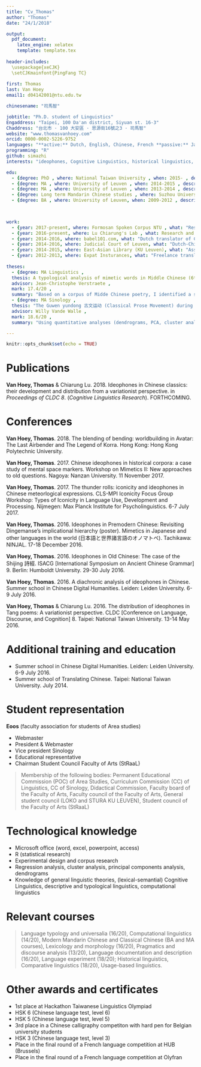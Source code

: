 ```yaml
---
title: "Cv_Thomas"
author: "Thomas"
date: "24/1/2018"

output:
  pdf_document:
    latex_engine: xelatex
    template: template.tex
    
header-includes: 
  \usepackage{xeCJK} 
  \setCJKmainfont{PingFang TC}   
    
first: Thomas
last: Van Hoey
email1: d04142001@ntu.edu.tw

chinesename: "司馬智"

jobtitle: "Ph.D. student of Linguistics"
Engaddress: "Taipei, 100 Da'an district, Siyuan st. 16-3"
Chaddress: "台北市 · 100 大安區 · 思源街16號之3 · 司馬智"
website: "www.thomasvanhoey.com"
orcid: 0000-0002-5226-9752
languages: "**active:** Dutch, English, Chinese, French **passive:** Japanese, German **notions:** Bunun" 
programming: "R"
github: simazhi
interests: "ideophones, Cognitive Linguistics, historical linguistics, Chinese, Cognitive Semantics"

edu:
  - {degree: PhD , where: National Taiwan University , when: 2015- , description_1: "student in Linguistics" , beurs: "Research Fellowship for Outstanding International Doctoral Students" }
  - {degree: MA , where: University of Leuven , when: 2014-2015 , description_1: "in Linguistics, magna cum laude", thesis: "Thesis: *A typological analysis of mimetic words in Middle Chinese (6th-12th cent.)*"}
  - {degree: MA , where: University of Leuven , when: 2013-2014 , description_1: "in Sinology, magna cum laude", thesis: "Thesis: *The Guwen yundong 古文运动 (Classical Prose Movement) during Tang and Song: Ideological as well as Stylistic Innovation?*"}
  - {degree: Long term Mandarin Chinese studies , where: Suzhou University , when: 2012-2013 , beurs: "scholarship from the Hanban"}
  - {degree: BA , where: University of Leuven, when: 2009-2012 , description_1: "in Sinology, cum laude"}
  


work:
  - {year: 2017-present, where: Formosan Spoken Corpus NTU , what: "Research Assistant: Fieldwork"}
  - {year: 2016-present, where: Lu Chiarung's Lab , what: Research and Teaching Assistant}
  - {year: 2014-2016, where: babel101.com, what: "Dutch translator of Chinese short stories"}
  - {year: 2014-2016, where: Judicial Court of Leuven, what: "Dutch-Chinese translator and interpreter"}
  - {year: 2014-2015, where: East-Asian Library (KU Leuven), what: "Assistant"}
  - {year: 2012-2013, where: Expat Insturances, what: "Freelance translator Dutch-Chinese"}
  
theses:
  - {degree: MA Linguistics , 
  thesis: A typological analysis of mimetic words in Middle Chinese (6th-12th cent.) , 
  advisor: Jean-Christophe Verstraete , 
  mark: 17.4/20 , 
  summary: "Based on a corpus of Midde Chinese poetry, I identified a set of mimetic words in Middle Chinese. I worked on an analysis of their morphological, phonological, syntactical and semantical properties, against a typological background."}
  - {degree: MA Sinology ,
  thesis: "The Guwen yundong 古文运动 (Classical Prose Movement) during Tang and Song: Ideological as well as Stylistic Innovation?" ,
  advisor: Willy Vande Walle , 
  mark: 18.6/20 , 
  summary: "Using quantitative analyses (dendrograms, PCA, cluster analysis), I verified which authors were stylistically part of the Classical Prose Movement. This movement promoted an older style (used some four centuries or more earlier), condemning the formal style of the contemporary popular parallel prose. Unlike theoretical research hitherto suggested, my analysis shows that only a few authors formed the core of the movement. The presence of these authors fits nicely into the dominant framework of the emergence of Neo-Confucianism in the Song dynasty (10th-13th cent.)."}

---
```



```r
knitr::opts_chunk$set(echo = TRUE)
```



# Publications
**Van Hoey, Thomas** & Chiarung Lu. 2018. Ideophones in Chinese classics: their development and distribution from a variationist perspective. in *Proceedings of CLDC 8*. (*Cognitive Linguistics Research*). FORTHCOMING.

# Conferences
**Van Hoey, Thomas**. 2018. The blending of bending: worldbuilding in Avatar: The Last Airbender and The Legend of Korra. Hong Kong: Hong Kong Polytechnic University. \fn{poster}


**Van Hoey, Thomas**. 2017. Chinese ideophones in historical corpora: a case study of mental space markers. Workshop on Mimetics II: New approaches to old questions. Nagoya: Nanzan University. 11 November 2017. \fn{invited}

**Van Hoey, Thomas**. 2017. The thunder rolls: iconicity and ideophones in Chinese meteorlogical expressions. CLS-MPI Iconicity Focus Group Workshop: Types of Iconicity in Language Use, Development and Processing. Nijmegen: Max Planck Institute for Psycholinguistics. 6-7 July 2017. \fn{poster}

**Van Hoey, Thomas**. 2016. Ideophones in Premodern Chinese: Revisiting Dingemanse’s implicational hierarchy (poster). Mimetics in Japanese and other languages in the world (日本語と世界諸言語のオノマトペ). Tachikawa: NINJAL. 17-18 December 2016. \fn{poster}

**Van Hoey, Thomas**. 2016. Ideophones in Old Chinese: The case of the Shijing 詩經. ISACG [International Symposium on Ancient Chinese Grammar] 9. Berlin: Humboldt University. 29-30 July 2016. \fn{oral}

**Van Hoey, Thomas**. 2016. A diachronic analysis of ideophones in Chinese. Summer school in Chinese Digital Humanities. Leiden: Leiden University. 6-9 July 2016. \fn{oral}

**Van Hoey, Thomas** & Chiarung Lu. 2016. The distribution of ideophones in Tang poems: A variationist perspective. CLDC [Conference on Language, Discourse, and Cognition] 8. Taipei: National Taiwan University. 
13-14 May 2016. \fn{oral}



# Additional training and education
- Summer school in Chinese Digital Humanities. Leiden: Leiden University. 6-9 July 2016.
- Summer school of Translating Chinese. Taipei: National Taiwan University. July 2014.


# Student representation
**Eoos** (faculty association for students of Area studies)

- Webmaster \fn{2014-2015}
- President & Webmaster \fn{2013-2014}
- Vice president Sinology \fn{2011-2012}
- Educational representative
- Chairman Student Council Faculty of Arts (StRaaL)

> Membership of the following bodies: Permanent Educational Commission (POC) of Area Studies, Curriculum Commission (CC) of Linguistics, CC of Sinology, Didactical Commission, Faculty board of the Faculty of Arts, Faculty council of the Faculty of Arts, General student council (LOKO and STURA KU LEUVEN), Student council of the Faculty of Arts (StRaaL)

\pagebreak

# Technological knowledge
- Microsoft office (word, excel, powerpoint, access)
- R (statistical research)
- Experimental design and corpus research
- Regression analysis, cluster analysis, principal components analysis, dendrograms
- Knowledge of general linguistic theories, (lexical-semantial) Cognitive Linguistics, descriptive and typological linguistics, computational linguistics

# Relevant courses
>Language typology and universalia (16/20), Computational linguistics (14/20), Modern Mandarin Chinese and Classical Chinese (BA and MA courses), Lexicology and morphology (16/20), Pragmatics and discourse analysis (13/20), Language documentation and description (16/20), Language experiment (18/20); Historical linguistics, Comparative linguistics (18/20), Usage-based linguistics.

# Other awards and certificates
- 1st place at Hackathon Taiwanese Linguistics Olympiad \fn{2017}
- HSK 6 (Chinese language test, level 6) \fn{2013}
- HSK 5 (Chinese language test, level 5) \fn{2013}
- 3rd place in a Chinese calligraphy competiton with hard pen for Belgian university students \fn{2011}
- HSK 3 (Chinese language test, level 3) \fn{2010}
- Place in the final round of a French language competition at HUB (Brussels) \fn{2009}
-	Place in the final round of a French language competition at Olyfran \fn{2007}
